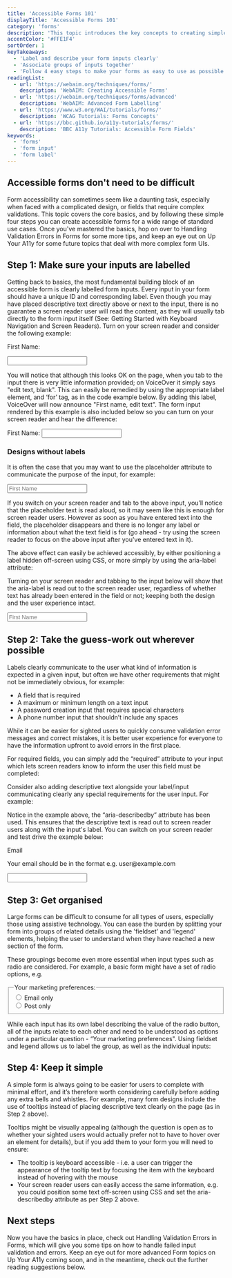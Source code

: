 ```yaml
---
title: 'Accessible Forms 101'
displayTitle: 'Accessible Forms 101'
category: 'forms'
description: 'This topic introduces the key concepts to creating simple, accessible forms including labelling, describing and organising your inputs.'
accentColor: '#FFE1F4'
sortOrder: 1
keyTakeaways:
  - 'Label and describe your form inputs clearly'
  - 'Associate groups of inputs together'
  - 'Follow 4 easy steps to make your forms as easy to use as possible for a wide range of users'
readingList:
  - url: 'https://webaim.org/techniques/forms/'
    description: 'WebAIM: Creating Accessible Forms'
  - url: 'https://webaim.org/techniques/forms/advanced'
    description: 'WebAIM: Advanced Form Labelling'
  - url: 'https://www.w3.org/WAI/tutorials/forms/'
    description: 'WCAG Tutorials: Forms Concepts'
  - url: 'https://bbc.github.io/a11y-tutorials/forms/'
    description: 'BBC A11y Tutorials: Accessible Form Fields'
keywords:
  - 'forms'
  - 'form input'
  - 'form label'
---
```


## Accessible forms don't need to be difficult

Form accessibility can sometimes seem like a daunting task, especially when faced with a complicated design, or fields that require complex validations. This topic covers the core basics, and by following these simple four steps you can create accessible forms for a wide range of standard use cases. Once you've mastered the basics, hop on over to <Link to="handling-form-errors">Handling Validation Errors in Forms</Link> for some more tips, and keep an eye out on Up Your A11y for some future topics that deal with more complex form UIs.

## Step 1: Make sure your inputs are labelled

Getting back to basics, the most fundamental building block of an accessible form is clearly labelled form inputs. Every input in your form should have a unique ID and corresponding label. Even though you may have placed descriptive text directly above or next to the input, there is no guarantee a screen reader user will read the content, as they will usually tab directly to the form input itself (See: <Link to="/screen-reader-keyboard-navigation">Getting Started with Keyboard Navigation and Screen Readers</Link>). Turn on your screen reader and consider the following example:

<ExampleFormContainer>
  <form>
    <p style={{ fontWeight: 'bold' }}>First Name:</p>
    <input
      id="firstName"
      type="text"
      style={{
        border: '1px solid black',
        padding: '5px 10px',
        fontSize: '1rem',
      }}
    />
  </form>
</ExampleFormContainer>

You will notice that although this looks OK on the page, when you tab to the input there is very little information provided; on VoiceOver it simply says "edit text, blank". This can easily be remedied by using the appropriate label element, and ‘for’ tag, as in the code example below. By adding this label, VoiceOver will now announce "First name, edit text". The form input rendered by this example is also included below so you can turn on your screen reader and hear the difference:

<Gist url="https://gist.github.com/aitchiss/80cbc9724601f3c42b36df7644cfa767" />

<ExampleFormContainer>
  <form>
    <label
      for="first-name"
      style={{ fontWeight: 'bold', paddingBottom: '10px' }}
    >
      First Name:
    </label>
    <input
      id="first-name"
      type="text"
      style={{
        border: '1px solid black',
        padding: '5px 10px',
        fontSize: '1rem',
      }}
    />
  </form>
</ExampleFormContainer>

### Designs without labels

It is often the case that you may want to use the placeholder attribute to communicate the purpose of the input, for example:

<ExampleFormContainer>
  <form>
    <input
      id="first-name-placeholder"
      type="text"
      placeholder="First Name"
      style={{
        border: '1px solid black',
        padding: '5px 10px',
        fontSize: '1rem',
      }}
    />
  </form>
</ExampleFormContainer>

If you switch on your screen reader and tab to the above input, you’ll notice that the placeholder text is read aloud, so it may seem like this is enough for screen reader users. However as soon as you have entered text into the field, the placeholder disappears and there is no longer any label or information about what the text field is for (go ahead - try using the screen reader to focus on the above input after you've entered text in it).

The above effect can easily be achieved accessibly, by either positioning a label hidden off-screen using CSS, or more simply by using the aria-label attribute:

<Gist url="https://gist.github.com/aitchiss/8ab191b55bfb991d847ad7f20c30a6e7" />

Turning on your screen reader and tabbing to the input below will show that the aria-label is read out to the screen reader user, regardless of whether text has already been entered in the field or not; keeping both the design and the user experience intact.

<ExampleFormContainer>
  <form>
    <input
      id="first-name-with-placeholder"
      type="text"
      placeholder="First Name"
      aria-label="First Name"
      style={{
        border: '1px solid black',
        padding: '5px 10px',
        fontSize: '1rem',
      }}
    />
  </form>
</ExampleFormContainer>

## Step 2: Take the guess-work out wherever possible

Labels clearly communicate to the user what kind of information is expected in a given input, but often we have other requirements that might not be immediately obvious, for example:

- A field that is required
- A maximum or minimum length on a text input
- A password creation input that requires special characters
- A phone number input that shouldn’t include any spaces

While it can be easier for sighted users to quickly consume validation error messages and correct mistakes, it is better user experience for everyone to have the information upfront to avoid errors in the first place.

For required fields, you can simply add the “required” attribute to your input which lets screen readers know to inform the user this field must be completed:

<Gist url="https://gist.github.com/aitchiss/091b96e9a70d9d48f044395d1bfc0bcb" />

Consider also adding descriptive text alongside your label/input communicating clearly any special requirements for the user input. For example:

<Gist url="https://gist.github.com/aitchiss/a56bb0a5f21e0561233bcce389ff6c87" />

Notice in the example above, the “aria-describedby” attribute has been used. This ensures that the descriptive text is read out to screen reader users along with the input's label. You can switch on your screen reader and test drive the example below:

<ExampleFormContainer>
  <form>
    <label for="email" style={{ fontWeight: 'bold', paddingBottom: '10px' }}>
      Email
    </label>
    <p id="email-description" style={{ marginTop: '0px' }}>
      Your email should be in the format e.g. user@example.com
    </p>
    <input
      id="email"
      type="text"
      aria-describedby="email-description"
      style={{
        border: '1px solid black',
        padding: '5px 10px',
        fontSize: '1rem',
      }}
    />
  </form>
</ExampleFormContainer>

## Step 3: Get organised

Large forms can be difficult to consume for all types of users, especially those using assistive technology. You can ease the burden by splitting your form into groups of related details using the 'fieldset' and 'legend' elements, helping the user to understand when they have reached a new section of the form.

These groupings become even more essential when input types such as radio are considered. For example, a basic form might have a set of radio options, e.g.

<ExampleFormContainer>
  <form>
    <fieldset style={{ display: 'flex' }}>
      <legend>Your marketing preferences:</legend>
      <div style={{ padding: '5px' }}>
        <input
          id="email-marketing"
          type="radio"
          value="email"
          style={{ marginRight: '10px' }}
        />
        <label for="email-marketing">Email only</label>
      </div>
      <div style={{ padding: '5px' }}>
        <input
          id="postal-marketing"
          type="radio"
          value="post"
          style={{ marginRight: '10px' }}
        />
        <label for="postal-marketing">Post only</label>
      </div>
    </fieldset>
  </form>
</ExampleFormContainer>

While each input has its own label describing the value of the radio button, all of the inputs relate to each other and need to be understood as options under a particular question - “Your marketing preferences". Using fieldset and legend allows us to label the group, as well as the individual inputs:

<Gist url="https://gist.github.com/aitchiss/16bcc40c5bbbc3f6657551637caefe50" />

## Step 4: Keep it simple

A simple form is always going to be easier for users to complete with minimal effort, and it’s therefore worth considering carefully before adding any extra bells and whistles. For example, many form designs include the use of tooltips instead of placing descriptive text clearly on the page (as in Step 2 above).

Tooltips might be visually appealing (although the question is open as to whether your sighted users would actually prefer not to have to hover over an element for details), but if you add them to your form you will need to ensure:

- The tooltip is keyboard accessible - i.e. a user can trigger the appearance of the tooltip text by focusing the item with the keyboard instead of hovering with the mouse
- Your screen reader users can easily access the same information, e.g. you could position some text off-screen using CSS and set the aria-describedby attribute as per Step 2 above.

## Next steps

Now you have the basics in place, check out <Link to="/handling-form-errors">Handling Validation Errors in Forms</Link>, which will give you some tips on how to handle failed input validation and errors. Keep an eye out for more advanced Form topics on Up Your A11y coming soon, and in the meantime, check out the further reading suggestions below.
